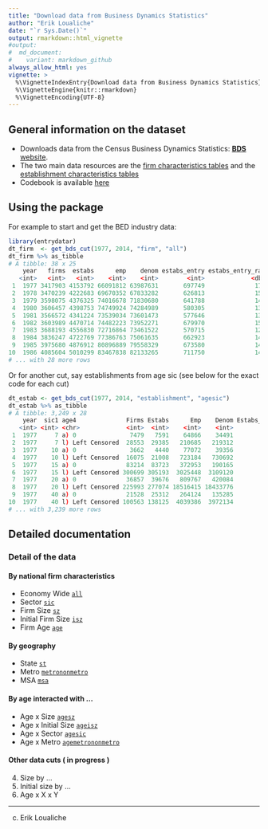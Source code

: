 ```yaml
---
title: "Download data from Business Dynamics Statistics"
author: "Erik Loualiche"
date: "`r Sys.Date()`"
output: rmarkdown::html_vignette
#output:
#  md_document:
#    variant: markdown_github
always_allow_html: yes
vignette: >
  %\VignetteIndexEntry{Download data from Business Dynamics Statistics}
  %\VignetteEngine{knitr::rmarkdown}
  %\VignetteEncoding{UTF-8}
---
```


## General information on the dataset

  + Downloads data from the Census Business Dynamics Statistics: [**BDS** website](https://www.census.gov/ces/dataproducts/bds/). 
  + The two main data resources are the [firm characteristics tables](https://www.census.gov/ces/dataproducts/bds/data_firm.html) and the [establishment characteristics tables](https://www.census.gov/ces/dataproducts/bds/data_estab.html)
  + Codebook is available [here](https://www.census.gov/ces/pdf/BDS_2014_Codebook.pdf)


## Using the package

For example to start and get the BED industry data:
```r
library(entrydatar)
dt_firm  <- get_bds_cut(1977, 2014, "firm", "all")
dt_firm %>% as_tibble
# A tibble: 38 x 25
    year   firms  estabs      emp    denom estabs_entry estabs_entry_rate estabs_exit estabs_exit_rate job_creation job_creation_births job_creation_continuers job_cr… job_c… job_de… job_des… job_des… job_de… job_d… net_jo… net_jo… real… firmd… firmd… firmd…
   <int>   <int>   <int>    <int>    <int>        <int>             <dbl>       <int>            <dbl>        <int>               <int>                   <int>   <dbl>  <dbl>   <int>    <int>    <int>   <dbl>  <dbl>   <int>   <dbl> <dbl>  <int>  <int>  <int>
 1  1977 3417903 4153792 66091812 63987631       697749              17.1      526010             12.9     13919514             5858902                 8060612    9.20   21.8  9.71e⁶  3909657  5801496    6.10   15.2  4.21e⁶   6.60   30.4 350748 352967 2.22e⁶
 2  1978 3470239 4222683 69670352 67833282       626813              15.0      548965             13.1     14062357             4556103                 9506254    6.70   20.7  1.04e⁷  4283093  6105123    6.30   15.3  3.67e⁶   5.40   30.6 360442 362456 2.12e⁶
 3  1979 3598075 4376325 74016678 71830680       641788              14.9      471892             11.0     14443176             4998519                 9444657    7.00   20.1  1.01e⁷  3639187  6431992    5.10   14.0  4.37e⁶   6.10   28.0 293251 294890 1.67e⁶
 4  1980 3606457 4398753 74749924 74284989       580305              13.2      524356             12.0     12718175             4567680                 8150495    6.10   17.1  1.18e⁷  3948087  7840218    5.30   15.9  9.30e⁵   1.20   31.8 371483 373364 2.12e⁶
 5  1981 3566572 4341224 73539034 73601473       577646              13.2      609342             14.0     12783982             5219017                 7564965    7.10   17.4  1.29e⁷  5037764  7871097    6.80   17.5 -1.25e⁵  -0.100  34.8 365741 367682 2.13e⁶
 6  1982 3603989 4470714 74482223 73952271       679970              15.4      505221             11.5     13640132             6226777                 7413355    8.40   18.4  1.26e⁷  4052461  8527768    5.50   17.0  1.06e⁶   1.40   34.0 289788 290402 1.78e⁶
 7  1983 3688193 4556830 72716864 73461522       570715              12.6      514341             11.4     12154727             4725016                 7429711    6.40   16.5  1.36e⁷  4234634  9409409    5.80   18.6 -1.49e⁶  -2.10   33.0 328482 330449 1.96e⁶
 8  1984 3836247 4722769 77386763 75061635       662923              14.3      503719             10.9     14882807             5379201                 9503606    7.20   19.8  1.02e⁷  3776750  6455800    5.00   13.6  4.65e⁶   6.20   27.2 309350 310909 1.75e⁶
 9  1985 3975680 4876912 80896889 79558329       673580              14.0      530696             11.0     14585960             5364968                 9220992    6.70   18.3  1.19e⁷  4697213  7211629    5.90   15.0  2.68e⁶   3.30   30.0 336927 339182 2.20e⁶
10  1986 4085604 5010299 83467838 82133265       711750              14.4      559089             11.3     15485316             6244185                 9241131    7.60   18.9  1.28e⁷  4733570  8082600    5.80   15.6  2.67e⁶   3.30   31.2 364004 365473 2.39e⁶
# ... with 28 more rows
```

Or for another cut, say establishments from age sic (see below for the exact code for each cut)
```r
dt_estab <- get_bds_cut(1977, 2014, "establishment", "agesic")
dt_estab %>% as_tibble
# A tibble: 3,249 x 28
    year  sic1 age4              Firms Estabs      Emp    Denom Estabs_Entry Estabs_Entry_Rate Estabs_Exit Estabs_Exit_Rate Job_Creation Job_Creation_Births Job_Cr… Job_C… Job_… Job_D… Job_D… Job_D… Job_… Job_… Net_Jo… Net_Job… Real… d_fl… firm… firm… firmd…
   <int> <int> <chr>             <int>  <int>    <int>    <int>        <int>             <dbl>       <int>            <dbl>        <int>               <int>   <int>  <dbl> <dbl>  <int>  <int>  <int> <dbl> <dbl>   <int>    <dbl> <dbl> <int> <int> <int>  <dbl>
 1  1977     7 a) 0               7479   7591    64866    34491         7306               192           0              0          60750               60750       0    176 176   0           0 0       0     0      60750  176       0       0    NA    NA     NA
 2  1977     7 l) Left Censored  28553  29385   210685   219312            0                 0        7083             21.4        45107                   0   45107      0  20.6 6.24e⁴  28458 3.39e⁴ 13.0  28.4  - 17253 -  7.80   41.2     0  4996  5006  19331
 3  1977    10 a) 0               3662   4440    77072    39356         4347               196           0              0          75432               75432       0    192 192   0           0 0       0     0      75432  192       0       0    NA    NA     NA
 4  1977    10 l) Left Censored  16075  21008   723184   730692            0                 0        3193             14.1       108765                   0  108765      0  14.9 1.24e⁵  50050 7.37e⁴  6.80 16.9  - 15016 -  2.00   29.8     0  1949  1958  20198
 5  1977    15 a) 0              83214  83723   372953   190165        81821               196           0              0         365576              365576       0    192 192   0           0 0       0     0     365576  192       0       0    NA    NA     NA
 6  1977    15 l) Left Censored 300699 305193  3025448  3109120            0                 0       56837             16.9       615519                   0  615519      0  19.8 7.83e⁵ 261504 5.21e⁵  8.40 25.2  -167345 -  5.40   39.6     0 38150 38173 174431
 7  1977    20 a) 0              36857  39676   809767   420084        38800               196           0              0         779366              779366       0    186 186   0           0 0       0     0     779366  186       0       0    NA    NA     NA
 8  1977    20 l) Left Censored 225993 277074 18516415 18433776            0                 0       31186             10.6      1945895                   0 1945895      0  10.6 1.78e⁶ 544425 1.24e⁶  3.00  9.70  165279    0.900  19.4     0 21326 21409 252009
 9  1977    40 a) 0              21528  25312   264124   135285        24749               196           0              0         257679              257679       0    190 190   0           0 0       0     0     257679  190       0       0    NA    NA     NA
10  1977    40 l) Left Censored 100563 138125  4039386  3972134            0                 0       17462             11.9       722946                   0  722946      0  18.2 5.88e⁵ 139602 4.49e⁵  3.50 14.8   134505    3.40   29.6     0 11998 12059  74049
# ... with 3,239 more rows
```


## Detailed documentation

### Detail of the data

#### By **national** firm characteristics

   + Economy Wide [`all`](http://www2.census.gov/ces/bds/firm/bds_f_all_release.csv)
   + Sector [`sic`](http://www2.census.gov/ces/bds/firm/bds_f_sic_release.csv)
   + Firm Size [`sz`](http://www2.census.gov/ces/bds/firm/bds_f_sz_release.csv)
   + Initial Firm Size [`isz`](http://www2.census.gov/ces/bds/firm/bds_f_isz_release.csv)
   + Firm Age [`age`](http://www2.census.gov/ces/bds/firm/bds_f_age_release.csv)

#### By **geography**

   + State [`st`](http://www2.census.gov/ces/bds/firm/bds_f_st_release.csv)
   + Metro [`metrononmetro`](http://www2.census.gov/ces/bds/firm/bds_f_metrononmetro_release.csv)
   + MSA [`msa`](http://www2.census.gov/ces/bds/firm/bds_f_msa_release.csv)

#### By **age** interacted with ...

   + Age x Size [`agesz`](http://www2.census.gov/ces/bds/firm/bds_f_agesz_release.csv)
   + Age x Initial Size [`ageisz`](http://www2.census.gov/ces/bds/firm/bds_f_ageisz_release.csv)
   + Age x Sector [`agesic`](http://www2.census.gov/ces/bds/firm/bds_f_agesic_release.csv)
   + Age x Metro [`agemetrononmetro`](http://www2.census.gov/ces/bds/firm/bds_f_agemetrononmetro_release.csv)

#### Other data cuts ( in progress )

  4. Size by ...
  5. Initial size by ...
  6. Age x X x Y











---------------------------
(c) Erik Loualiche
